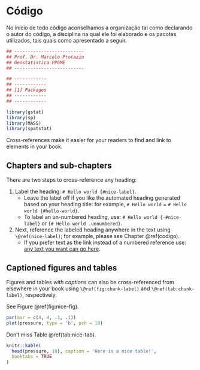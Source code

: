 # Código {#codigo}

No início de todo código aconselhamos a organização tal como declarando o autor do código, a disciplina na qual ele foi elaborado e os pacotes utilizados, tais quais como apresentado a seguir.

```r
## --------------------------
## Prof. Dr. Marcelo Protazio
## Geostatistica PPGME
## --------------------------
```

```r
## ------------
## ------------
## [1] Packages
## ------------
## ------------

library(gstat)
library(sp)
library(MASS)
library(spatstat)
```



Cross-references make it easier for your readers to find and link to elements in your book.

## Chapters and sub-chapters

There are two steps to cross-reference any heading:

1. Label the heading: `# Hello world {#nice-label}`. 
    - Leave the label off if you like the automated heading generated based on your heading title: for example, `# Hello world` = `# Hello world {#hello-world}`.
    - To label an un-numbered heading, use: `# Hello world {-#nice-label}` or `{# Hello world .unnumbered}`.

1. Next, reference the labeled heading anywhere in the text using `\@ref(nice-label)`; for example, please see Chapter \@ref(codigo). 
    - If you prefer text as the link instead of a numbered reference use: [any text you want can go here](#codigo).

## Captioned figures and tables

Figures and tables *with captions* can also be cross-referenced from elsewhere in your book using `\@ref(fig:chunk-label)` and `\@ref(tab:chunk-label)`, respectively.

See Figure \@ref(fig:nice-fig).

```r
par(mar = c(4, 4, .1, .1))
plot(pressure, type = 'b', pch = 19)
```

Don't miss Table \@ref(tab:nice-tab).

```r
knitr::kable(
  head(pressure, 10), caption = 'Here is a nice table!',
  booktabs = TRUE
)
```
